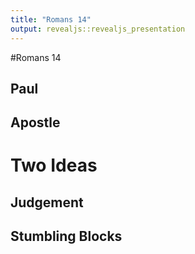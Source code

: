 ```yaml
---
title: "Romans 14"
output: revealjs::revealjs_presentation
---
```

#Romans 14

## Paul

## Apostle

# Two Ideas

## Judgement

## Stumbling Blocks